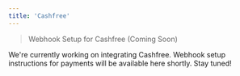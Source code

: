 ```yaml
---
title: 'Cashfree'
---
```


> Webhook Setup for Cashfree (Coming Soon)

We're currently working on integrating Cashfree. Webhook setup instructions for payments will be available here shortly. Stay tuned!
